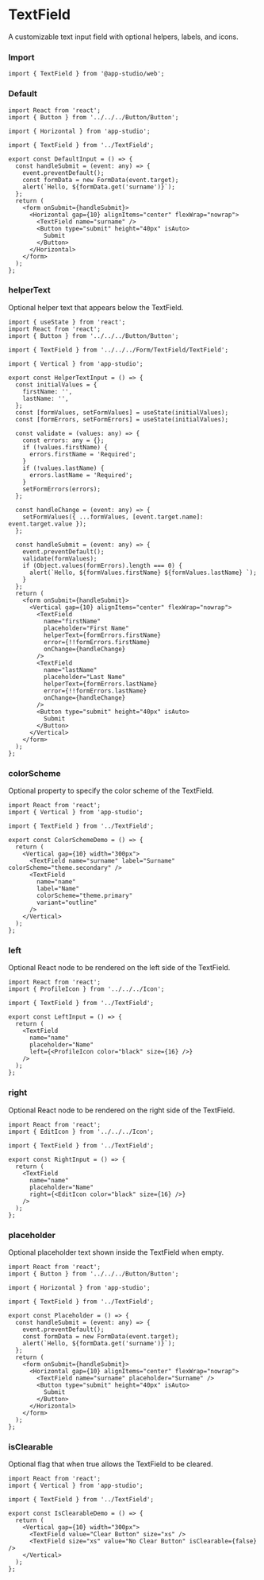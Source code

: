 # TextField

A customizable text input field with optional helpers, labels, and icons.

### **Import**
  ```tsx
  import { TextField } from '@app-studio/web';
  ```

### **Default**
```tsx
import React from 'react';
import { Button } from '../../../Button/Button';

import { Horizontal } from 'app-studio';

import { TextField } from '../TextField';

export const DefaultInput = () => {
  const handleSubmit = (event: any) => {
    event.preventDefault();
    const formData = new FormData(event.target);
    alert(`Hello, ${formData.get('surname')}`);
  };
  return (
    <form onSubmit={handleSubmit}>
      <Horizontal gap={10} alignItems="center" flexWrap="nowrap">
        <TextField name="surname" />
        <Button type="submit" height="40px" isAuto>
          Submit
        </Button>
      </Horizontal>
    </form>
  );
};

```

### **helperText**
Optional helper text that appears below the TextField.

```tsx
import { useState } from 'react';
import React from 'react';
import { Button } from '../../../Button/Button';

import { TextField } from '../../../Form/TextField/TextField';

import { Vertical } from 'app-studio';

export const HelperTextInput = () => {
  const initialValues = {
    firstName: '',
    lastName: '',
  };
  const [formValues, setFormValues] = useState(initialValues);
  const [formErrors, setFormErrors] = useState(initialValues);

  const validate = (values: any) => {
    const errors: any = {};
    if (!values.firstName) {
      errors.firstName = 'Required';
    }
    if (!values.lastName) {
      errors.lastName = 'Required';
    }
    setFormErrors(errors);
  };

  const handleChange = (event: any) => {
    setFormValues({ ...formValues, [event.target.name]: event.target.value });
  };

  const handleSubmit = (event: any) => {
    event.preventDefault();
    validate(formValues);
    if (Object.values(formErrors).length === 0) {
      alert(`Hello, ${formValues.firstName} ${formValues.lastName} `);
    }
  };
  return (
    <form onSubmit={handleSubmit}>
      <Vertical gap={10} alignItems="center" flexWrap="nowrap">
        <TextField
          name="firstName"
          placeholder="First Name"
          helperText={formErrors.firstName}
          error={!!formErrors.firstName}
          onChange={handleChange}
        />
        <TextField
          name="lastName"
          placeholder="Last Name"
          helperText={formErrors.lastName}
          error={!!formErrors.lastName}
          onChange={handleChange}
        />
        <Button type="submit" height="40px" isAuto>
          Submit
        </Button>
      </Vertical>
    </form>
  );
};

```

### **colorScheme**
Optional property to specify the color scheme of the TextField.

```tsx
import React from 'react';
import { Vertical } from 'app-studio';

import { TextField } from '../TextField';

export const ColorSchemeDemo = () => {
  return (
    <Vertical gap={10} width="300px">
      <TextField name="surname" label="Surname" colorScheme="theme.secondary" />
      <TextField
        name="name"
        label="Name"
        colorScheme="theme.primary"
        variant="outline"
      />
    </Vertical>
  );
};

```

### **left**
Optional React node to be rendered on the left side of the TextField.

```tsx
import React from 'react';
import { ProfileIcon } from '../../../Icon';

import { TextField } from '../TextField';

export const LeftInput = () => {
  return (
    <TextField
      name="name"
      placeholder="Name"
      left={<ProfileIcon color="black" size={16} />}
    />
  );
};

```

### **right**
Optional React node to be rendered on the right side of the TextField.

```tsx
import React from 'react';
import { EditIcon } from '../../../Icon';

import { TextField } from '../TextField';

export const RightInput = () => {
  return (
    <TextField
      name="name"
      placeholder="Name"
      right={<EditIcon color="black" size={16} />}
    />
  );
};

```

### **placeholder**
Optional placeholder text shown inside the TextField when empty.

```tsx
import React from 'react';
import { Button } from '../../../Button/Button';

import { Horizontal } from 'app-studio';

import { TextField } from '../TextField';

export const Placeholder = () => {
  const handleSubmit = (event: any) => {
    event.preventDefault();
    const formData = new FormData(event.target);
    alert(`Hello, ${formData.get('surname')}`);
  };
  return (
    <form onSubmit={handleSubmit}>
      <Horizontal gap={10} alignItems="center" flexWrap="nowrap">
        <TextField name="surname" placeholder="Surname" />
        <Button type="submit" height="40px" isAuto>
          Submit
        </Button>
      </Horizontal>
    </form>
  );
};

```

### **isClearable**
Optional flag that when true allows the TextField to be cleared.

```tsx
import React from 'react';
import { Vertical } from 'app-studio';

import { TextField } from '../TextField';

export const IsClearableDemo = () => {
  return (
    <Vertical gap={10} width="300px">
      <TextField value="Clear Button" size="xs" />
      <TextField size="xs" value="No Clear Button" isClearable={false} />
    </Vertical>
  );
};

```

